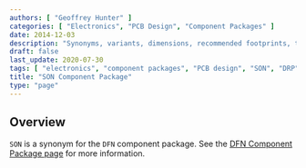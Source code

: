 ```yaml
---
authors: [ "Geoffrey Hunter" ]
categories: [ "Electronics", "PCB Design", "Component Packages" ]
date: 2014-12-03
description: "Synonyms, variants, dimensions, recommended footprints, thermal resistance and more info about the SON (DFN) component package."
draft: false
last_update: 2020-07-30
tags: [ "electronics", "component packages", "PCB design", "SON", "DRP", "DFN", "DSG", "MLP", "MLPD", "MLPM", "VFDFN", "VDFPN", "VSON", "QFN" ]
title: "SON Component Package"
type: "page"
---
```


## Overview

`SON` is a synonym for the `DFN` component package. See the [DFN Component Package page](../dfn-component-package) for more information.
